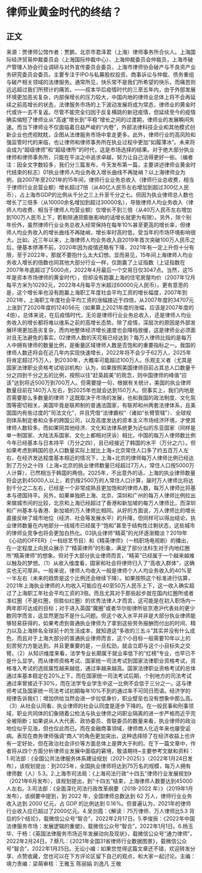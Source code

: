 # 律师业黄金时代的终结？
## 正文
来源：贾律师公馆作者：贾鹏，北京市君泽君（上海）律师事务所合伙人。上海国际经济贸易仲裁委员会（上海国际仲裁中心）、上海仲裁委员会仲裁员，上海市破产管理人协会行业调研与对外宣传委员会委员，上海市律师协会破产与不良资产业务研究委员会委员。主要专注于IPO与私募股权投资、商事诉讼与仲裁、债务重组与破产相关领域的法律服务。通常所见，快乐常不是我们所希望的快乐，而痛苦则远远超过我们所预计的痛苦。——叔本华后疫情时代的三至五年内，由于外部发展环境更加恶劣复杂，内部保增长的压力较大，中国内地的律师业总体上将不会再延续之前高增长的状态，法律服务市场的上下波动发展将成为常态，律师业的黄金时代或许一去不复返。尽管不能完全归因于反复横跳的新冠疫情，但延续至今的疫情确实缩短了律师业从“高速”增长到“平稳”增长之间的过渡期，律师业的发展瞬间失速。而当下律师业不仅面临着日益严峻的“内卷”，外部法律科技企业和其他模式创新企业也虎视眈眈，企图从法律服务市场中拿走更多。此外，律师行业的高风险和强监管时代的来临，也让律师和律师事务所在执业过程中更加“如履薄冰”。未来将会成为“超级律师”和“超级律所”的时代，这是市场选择的结果。对于绝大部分执业律师和律师事务所，只能在平淡之中追求卓越，努力让自己活得更好一些。（编者注：因全文字数较多，我们分三篇发布，今天发布第一篇，主要讲述律师业黄金时代结束的标志）01执业律师人均业务收入增长曲线不再陡峭？以上海律师业为例，自2007年至2021年的15年间，律师行业业务总收入（律师行业总收费，相当于律师行业总营业额）增长超过7倍（从40亿人民币左右增加到超过300亿人民币），占上海市GDP的比例从千分之三上升至千分之七。但因为执业律师总人数也增长了三倍多（从10000余名增加到超过30000名），导致律师人均业务收入（律师人均收费、相当于律师人均营业额）仅增长不到三倍（从40万人民币左右增加到100万人民币上下，若剔除通货膨胀影响的话增长就更为有限）。另外，除个别年份外，虽然律师行业业务总收入经常保持在每年10%甚至更高的增长率，但律师人均业务收入的增长曲线不再陡峭，增长率时高时低，受当年的市场环境影响很大。比如，近三年以来，上海律师人均业务收入自2019年首次突破100万人民币之后，便基本停滞不前，2020年因为疫情还略有下降，2021年有一定上升但十分有限，至于2022年，那就不要抱什么太大幻想。显而易见，15年间上海律师人均业务收入增长的倍数也同其他大部分行业一样，仅跑赢了上证指数（上证指数在2007年年底超过了5000点，2022年4月最后一个交易日仅3047点。当然，这15年是资本市场律师的黄金时代），但却没有跑赢上海的住宅房屋均价（2007年12月每平方米为10292元，2022年4月每平方米超过60000元人民币）。更有意思的是，这个增长率也没有跑赢上海职工年度社会平均工资的增长幅度，2007年到2021年，上海职工年度社会平均工资的涨幅接近于四倍，从2007年度的34707元上涨到了2020年度的124056元（如果算上2021年度的涨幅，应该是2007年度的4倍）。总体来说，在后疫情时代，无论是律师行业业务总收入，还是律师人均业务收入的增长都将难以维系之前的高增长态势。除了疫情，深层次的原因是外部发展环境更加恶劣复杂，而内地整体经济增长速度也会降档放缓，这是律师业必须面对且无法避免的事实。02律师人数的天花板已经达到？每万人律师比指的是每万人中拥有律师的数量比例，是衡量区域律师人数是否饱和的重要指标之一。我国的律师人数还将会在近几年内实现快速增长，2022年将不会少于62万人，2025年将肯定超过75万人，到2030年，大概率可能超过100万人。乐观主义者（尤其是国家法律职业资格考试培训机构）认为，如果按照美国律师目前占其总人口数量千分之四到千分之五的比例，按照以往“赶英超美”的观念，则中国律师的峰值“应该”达到将近500万到700万人。但需要提一句，根据有关统计，美国的执业律师数量目前在140万人左右，到2025年也就会达到150万人。但事实上，我们内地是否需要那么多数量的律师？这既取决于市场的发展，也和我国的政法制度、文化氛围等密切相关。美国毕竟是联邦制的普通法国家，有联邦和州两套法律体系，且美国国内有些过度的“司法文化”，并且凭借“法律霸权”（诸如“长臂管辖”）、全球规则体系制定者和众多的跨国公司，以及高度发达的资本主义市场经济环境，才使其律师人数较多。而如果同其他经济、文化和法律系统更为近似的东亚国家（同样是单一制国家、大陆法系国家、文化上都相对厌诉）相比，中国的每万人律师数比例今年已经基本与日本持平（万分之四），且已经接近了韩国的水平（万分之六）。但如果考虑到韩国的总人口数量实际上就比上海+北京常住人口多了约五百万人左右，在经济发达程度基本相近的情况下，上海+北京的律师每万人律师比例已经达到了万分之十四（上海+北京的执业律师数量已经超过7万人，常住人口按5000万人计算），已然相当于韩国的两倍。2025年，不出意外的话，上海的执业律师数量将会达到45000人以上，若仍按2500万的人常住人口计算，届时万人律师比将达到千分之二左右，已经是一个非常成熟且更加饱和的律师人数，每万人律师比将基本与德国持平。另外，如果单独把上海、北京、深圳和广州的每万人律师比例拉出来做城市间的比较，北京和上海已经超过了香港和新加坡的每万人律师比，而深圳和广州基本与香港、新加坡的万人律师比相同。从好的方面说，万人律师比的增长直接反映了城市地位（经济、社会等发展水平）的升降，但同样可以得出结论，执业律师数量在内地部分一线城市已经属于“饱和”甚至于结构性过剩状态，这些城市的律师业竞争也将会更加白热化。03执业律师“精英”的光环逐渐黯淡？2019年《心动的OFFER》（一档综艺节目）和《精英律师》（一档职场电视剧）的播出，在一定程度上向民众展示了“精英律师”的形象，满足了部分法科生对于内地红圈所“精英律师”的想象。但对于大部分执业律师而言，“精英”已经属于一个越来越难以触及的梦想。（1）从收入维度看，国家和社会将律师归入了“高收入群体”，这确实也无可厚非。一般来说，律师人均收入一般是律师个人人均业务收入的40%至一半左右（未来的趋势是这个比例还会继续下降）。如果按照这个标准进行估算，2021年上海执业律师的人均收入可能应在40至50万人民币上下，这一收入确实超过了上海职工年社会平均工资的3倍。而且尤其对于那些起步就在国内红圈所或者准红圈（不是红圈，但胜似红圈）的优秀法律人才而言，这可能是在初入职场内一两年即可达成的目标；对于进入英国“魔圈”或者华尔街律所驻京港沪代表处的更少数同学而言，这显然更加不是什么问题。但这个收入水平并非是大部分执业律师能够轻易获得的，如果考虑到普通执业律师为了拿到这些劳务报酬而付出的时间、精力以及上海排名全球前十的生活成本，就知道这“多收的三五斗”其实并没有什么成色，而且对于上海大部分的普通执业律师而言，这个小目标一般需要10年以上的刻苦努力方能达到。并且更重要的是，一旦松劲，就会立即与这个小目标失之交臂。（2）从知识维度来看，法学专业长期属于就业率低下的“红榜”专业，也早已不是什么显学。而从律师资格考试、国家统一司法考试到国家法律职业资格考试，资格准入考试的选拔属性越来越低，通过率越来越高。国家法律职业资格考试的总体通过率基本稳定在20%上下，而在国家统一司法考试后期，个别地方的司法考试通过率曾接近于30%，而在法学专业学生中这一比例不会低于三分之一。这与律师考试及国家统一司法考试初期每年10%不到的通过率不可同日而语。经济学的规律告诉我们：增加供给当然会进一步拉低身价，职业壁垒也没有想象中那么高。（3）从社会认同看，执业律师的社会认同度是逐步下降的。在一般民事和刑事领域，职业共同体的幻象随着公检法与执业律师之间职业隔离的进一步严格而近乎完全被阻断；如果说从人大代表、政协委员、青联委员的数量来看，执业律师的政治地位似乎见涨，但也仅此而已。而在金融商事领域，律师商人化近年来也屡受诟病。表现在商务律师强调“商人”的角色更加突出，这种选择除了在经济收益上也许有一定好处，但在政治社会评价等方面总体上是弊大于利的。在下一篇文章中，作者将从四个方面分析律师业发展中面临的窘境，敬请期待~主要参考文献和资料：1.司法部：《全国公共法律服务体系建设规划（2021-2025）》（2022年1月24日发布），该规划提出：到2025年，全国执业律师将达到75万名的规模，每万人拥有律师数（人）5.3。2.上海市司法局：《上海司法行政“十四五”律师行业发展规划》（2021年6月发布），该规划提出，到“十四五”结束，上海律师人数要达到45000人左右。3.司法部：《全面深化司法行政改革纲要（2018-2022 年）》（2019年1月发布），该纲要中提到，到 2022 年，全国律师总数达到 62 万人，律师行业业务收入达到 2000 亿元，占 GDP 的比例达到 0.16%。但普遍认为，2021年的律师行业收入应已超过了2000亿元。4.吴剑霞：《解读｜75万律师、万人律师比5.3 背后的5个结论》，载微信公众号“智合”，2022年2月17日。5.李俊辰：《2022年中国法律服务市场：发展逻辑的重塑》，载微信公众号“智合”，2022年1月1日。6.杨玉华、于杨：《英国法律服务市场近年发展动向及现状》，载微信公众号“通力律师”，2022年2月24日。7.蔡凡：《2021年全国31省律师行业数据图景》，载微信公众号“智合”，2022年1月25日。无讼小编：如果您觉得这篇文章还不错，欢迎转发分享、点赞收藏，您也可以在下方评论区留下自己的观点，和大家一起讨论。主编：靖力责编：梁萌审核：王雅玉 陈丽娟 刘逸凡 王敬